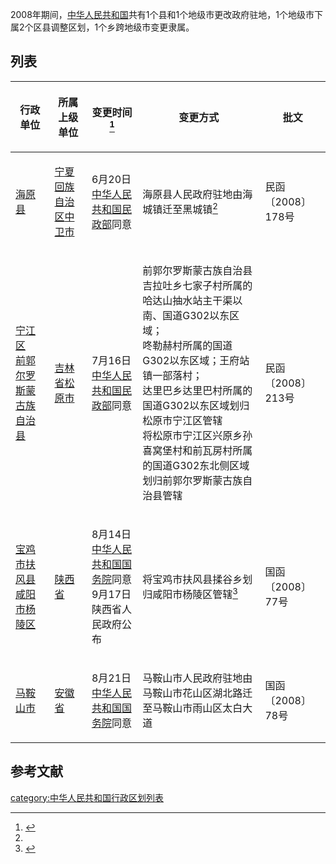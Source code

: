 2008年期间，[[中华人民共和国|中华人民共和国]]共有1个县和1个地级市更改政府驻地，1个地级市下属2个区县调整区划，1个乡跨地级市变更隶属。
==列表==
{| class="wikitable" style="margin: 1em auto 1em auto; width:90%; font-size:smaller"
! 行政单位
! 所属上级单位
! 变更时间<ref name=xzqh>{{cite web|title=中华人民共和国二〇〇八年县级以上行政区划变更情况|url=http://xzqh.mca.gov.cn/description?dcpid=2008|website=中华人民共和国民政部网|accessdate=2020-07-11|archive-date=2020-07-13|archive-url=https://web.archive.org/web/20200713145058/http://xzqh.mca.gov.cn/description?dcpid=2008|dead-url=yes}}</ref>
! 变更方式
! 批文
|-
| [[海原县|海原县]]
| [[宁夏回族自治区|宁夏回族自治区]][[中卫市|中卫市]]
| 6月20日[[中华人民共和国民政部|中华人民共和国民政部]]同意
| 海原县人民政府驻地由海城镇迁至黑城镇<ref name=xzqh></ref>
| 民函〔2008〕178号
|-
| [[宁江区|宁江区]]<br />[[前郭尔罗斯蒙古族自治县|前郭尔罗斯蒙古族自治县]]
| [[吉林省|吉林省]][[松原市_(吉林省)|松原市]]
| 7月16日[[中华人民共和国民政部|中华人民共和国民政部]]同意
| 前郭尔罗斯蒙古族自治县吉拉吐乡七家子村所属的哈达山抽水站主干渠以南、国道G302以东区域；<br />咚勒赫村所属的国道G302以东区域；王府站镇一部落村；<br />达里巴乡达里巴村所属的国道G302以东区域划归松原市宁江区管辖<br />将松原市宁江区兴原乡孙喜窝堡村和前瓦房村所属的国道G302东北侧区域划归前郭尔罗斯蒙古族自治县管辖
| 民函〔2008〕213号
|-
| [[宝鸡市|宝鸡市]][[扶风县|扶风县]]<br />[[咸阳市|咸阳市]][[杨陵区|杨陵区]]
| [[陕西省|陕西省]]
| 8月14日[[中华人民共和国国务院|中华人民共和国国务院]]同意<br />9月17日陕西省人民政府公布
| 将宝鸡市扶风县揉谷乡划归咸阳市杨陵区管辖<ref>{{cite web|title=国务院批复同意扶风县揉谷乡正式划归杨凌|url=http://www.yangling.gov.cn/xwzx/bdyw/17767.htm|website=四川省人民政网|accessdate=2020-07-11|date=2008-09-17|archive-date=2020-07-11|archive-url=https://web.archive.org/web/20200711065214/http://www.yangling.gov.cn/xwzx/bdyw/17767.htm|dead-url=yes}}</ref>
| 国函〔2008〕77号
|-
| [[马鞍山市|马鞍山市]]
| [[安徽省|安徽省]]
| 8月21日[[中华人民共和国国务院|中华人民共和国国务院]]同意
| 马鞍山市人民政府驻地由马鞍山市花山区湖北路迁至马鞍山市雨山区太白大道
| 国函〔2008〕78号
|}

== 参考文献 ==
{{reflist|30em}}
{{中华人民共和国县级以上行政区划变更列表}}
[[category:中华人民共和国行政区划列表|category:中华人民共和国行政区划列表]]